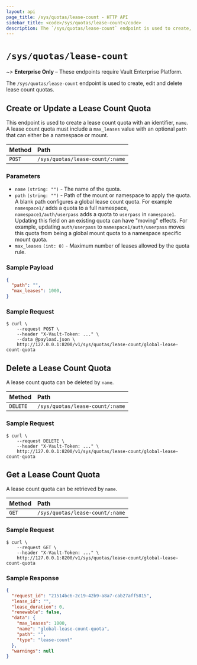 ```yaml
---
layout: api
page_title: /sys/quotas/lease-count - HTTP API
sidebar_title: <code>/sys/quotas/lease-count</code>
description: The `/sys/quotas/lease-count` endpoint is used to create, edit and delete lease count quotas.
---
```


# `/sys/quotas/lease-count`

~> **Enterprise Only** – These endpoints require Vault Enterprise Platform.

The `/sys/quotas/lease-count` endpoint is used to create, edit and delete lease count quotas.

## Create or Update a Lease Count Quota

This endpoint is used to create a lease count quota with an identifier, `name`.
A lease count quota must include a `max_leases` value with an optional `path`
that can either be a namespace or mount.

| Method | Path                            |
| :----- | :------------------------------ |
| `POST` | `/sys/quotas/lease-count/:name` |

### Parameters

- `name` `(string: "")` - The name of the quota.
- `path` `(string: "")` - Path of the mount or namespace to apply the quota.
  A blank path configures a global lease count quota. For example `namespace1/`
  adds a quota to a full namespace, `namespace1/auth/userpass` adds a quota to
  `userpass` in `namespace1`. Updating this field on an existing quota can have
  "moving" effects. For example, updating `auth/userpass` to
  `namespace1/auth/userpass` moves this quota from being a global mount quota to a
  namespace specific mount quota.
- `max_leases` `(int: 0)` - Maximum number of leases allowed by the quota rule.

### Sample Payload

```json
{
  "path": "",
  "max_leases": 1000,
}
```

### Sample Request

```shell-session
$ curl \
    --request POST \
    --header "X-Vault-Token: ..." \
    --data @payload.json \
    http://127.0.0.1:8200/v1/sys/quotas/lease-count/global-lease-count-quota
```

## Delete a Lease Count Quota

A lease count quota can be deleted by `name`.

| Method   | Path                            |
| :------- | :------------------------------ |
| `DELETE` | `/sys/quotas/lease-count/:name` |

### Sample Request

```shell-session
$ curl \
    --request DELETE \
    --header "X-Vault-Token: ..." \
    http://127.0.0.1:8200/v1/sys/quotas/lease-count/global-lease-count-quota
```

## Get a Lease Count Quota

A lease count quota can be retrieved by `name`.

| Method | Path                            |
| :----- | :------------------------------ |
| `GET`  | `/sys/quotas/lease-count/:name` |

### Sample Request

```shell-session
$ curl \
    --request GET \
    --header "X-Vault-Token: ..." \
    http://127.0.0.1:8200/v1/sys/quotas/lease-count/global-lease-count-quota
```

### Sample Response

```json
{
  "request_id": "21514bc6-2c19-42b9-a8a7-cab27aff5815",
  "lease_id": "",
  "lease_duration": 0,
  "renewable": false,
  "data": {
    "max_leases": 1000,
    "name": "global-lease-count-quota",
    "path": "",
    "type": "lease-count"
  },
  "warnings": null
}
```

